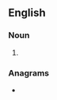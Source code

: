 ==English==

===Noun===
{{head|en|noun form}}

# {{plural of|en|raptor}}

===Anagrams===
* {{anagrams|en|a=aoprrst|parrots}}